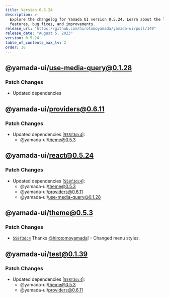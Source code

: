 ```yaml
---
title: Version 0.5.24
description: >-
  Explore the changelog for Yamada UI version 0.5.24. Learn about the latest
  features, bug fixes, and improvements.
release_url: "https://github.com/hirotomoyamada/yamada-ui/pull/149"
release_date: "August 5, 2023"
version: 0.5.24
table_of_contents_max_lv: 2
order: 36
---
```


## @yamada-ui/use-media-query@0.1.28

### Patch Changes

- Updated dependencies

## @yamada-ui/providers@0.6.11

### Patch Changes

- Updated dependencies \[[`558f3dc4`](https://github.com/hirotomoyamada/yamada-ui/commit/558f3dc4d793cc47ab931f44a4e2cc88fb99041f)]:
  - @yamada-ui/theme@0.5.3

## @yamada-ui/react@0.5.24

### Patch Changes

- Updated dependencies \[[`558f3dc4`](https://github.com/hirotomoyamada/yamada-ui/commit/558f3dc4d793cc47ab931f44a4e2cc88fb99041f)]:
  - @yamada-ui/theme@0.5.3
  - @yamada-ui/providers@0.6.11
  - @yamada-ui/use-media-query@0.1.28

## @yamada-ui/theme@0.5.3

### Patch Changes

- [`558f3dc4`](https://github.com/hirotomoyamada/yamada-ui/commit/558f3dc4d793cc47ab931f44a4e2cc88fb99041f) Thanks [@hirotomoyamada](https://github.com/hirotomoyamada)! - Changed menu styles.

## @yamada-ui/test@0.1.39

### Patch Changes

- Updated dependencies \[[`558f3dc4`](https://github.com/hirotomoyamada/yamada-ui/commit/558f3dc4d793cc47ab931f44a4e2cc88fb99041f)]:
  - @yamada-ui/theme@0.5.3
  - @yamada-ui/providers@0.6.11

